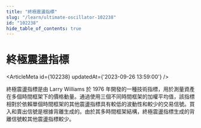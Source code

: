 ```yaml
---
title: "終極震盪指標"
slug: "/learn/ultimate-oscillator-102238"
id: "102238"
hide_table_of_contents: true
---
```



# 終極震盪指標

<ArticleMeta id={102238} updatedAt={'2023-09-26 13:59:00'} />
<div className='border-solid border-b border-t-0 my-4 border-[var(--ifm-color-gray-300)]' />

終極震盪指標是由 Larry Williams 於 1976 年開發的一種技術指標，用於測量資產在多個時間框架下的價格動量。通過使用三個不同時間框架的加權平均值，該指標相對於依賴單個時間框架的其他震盪指標具有較低的波動性和較少的交易信號。買入和賣出信號是根據背離生成的。由於其多時間框架結構，終極震盪指標生成的背離信號較其他震盪指標較少。
